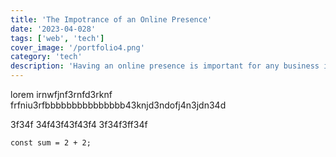 ```yaml
---
title: 'The Impotrance of an Online Presence'
date: '2023-04-028'
tags: ['web', 'tech']
cover_image: '/portfolio4.png'
category: 'tech'
description: 'Having an online presence is important for any business in this day and age. It is a way to reach a wider audience and to grow your business.'
---
```


lorem irnwfjnf3rnfd3rknf
frfniu3rfbbbbbbbbbbbbbbb43knjd3ndofj4n3jdn34d

3f34f
34f43f43f43f4
3f34f3ff34f

```
const sum = 2 + 2;
```


